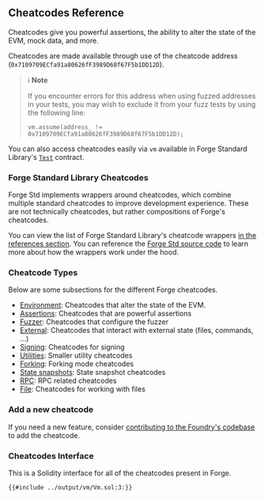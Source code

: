 ## Cheatcodes Reference

Cheatcodes give you powerful assertions, the ability to alter the state of the EVM, mock data, and more.

Cheatcodes are made available through use of the cheatcode address (`0x7109709ECfa91a80626fF3989D68f67F5b1DD12D`).

> ℹ️ **Note**
>
> If you encounter errors for this address when using fuzzed addresses in your tests, you may wish to
> exclude it from your fuzz tests by using the following line:
>
> ```solidity
> vm.assume(address_ != 0x7109709ECfa91a80626fF3989D68f67F5b1DD12D);
> ```

You can also access cheatcodes easily via `vm` available in Forge Standard Library's [`Test`](../reference/forge-std/#forge-stds-test) contract.

### Forge Standard Library Cheatcodes

Forge Std implements wrappers around cheatcodes, which combine multiple standard cheatcodes to improve development experience. These are not technically cheatcodes, but rather compositions of Forge's cheatcodes.

You can view the list of Forge Standard Library's cheatcode wrappers [in the references section](/reference/forge-std/std-cheats.mdx). You can reference the [Forge Std source code](https://github.com/foundry-rs/forge-std/blob/master/src/Test.sol) to learn more about how the wrappers work under the hood.

### Cheatcode Types

Below are some subsections for the different Forge cheatcodes.

- [Environment](/reference/cheatcodes/environment.mdx): Cheatcodes that alter the state of the EVM.
- [Assertions](/reference/cheatcodes/assertions.mdx): Cheatcodes that are powerful assertions
- [Fuzzer](/reference/cheatcodes/fuzzer.mdx): Cheatcodes that configure the fuzzer
- [External](/reference/cheatcodes/external.mdx): Cheatcodes that interact with external state (files, commands, ...)
- [Signing](/reference/cheatcodes/signing.mdx): Cheatcodes for signing
- [Utilities](/reference/cheatcodes/utilities.mdx): Smaller utility cheatcodes
- [Forking](/reference/cheatcodes/forking.mdx): Forking mode cheatcodes
- [State snapshots](/reference/cheatcodes/state-snapshots.mdx): State snapshot cheatcodes
- [RPC](/reference/cheatcodes/rpc.mdx): RPC related cheatcodes
- [File](/reference/cheatcodes/fs.mdx): Cheatcodes for working with files

### Add a new cheatcode

If you need a new feature, consider [contributing to the Foundry's codebase](/reference/contributing.mdx) to add the cheatcode.

### Cheatcodes Interface

This is a Solidity interface for all of the cheatcodes present in Forge.

```solidity
{{#include ../output/vm/Vm.sol:3:}}
```
